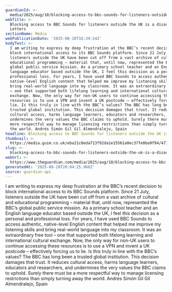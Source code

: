 ```yaml
---
guardianId: >-
  media/2025/aug/10/blocking-access-to-bbc-sounds-for-listeners-outside-the-uk-is-a-disaster
webTitle: >-
  Blocking access to BBC Sounds for listeners outside the UK is a disaster |
  Letters
sectionName: Media
webPublicationDate: '2025-08-10T16:39:24Z'
bodyText: >-
  I am writing to express my deep frustration at the BBC’s recent decision to
  block international access to its BBC Sounds platform. Since 21 July,
  listeners outside the UK have been cut off from a vast archive of cultural and
  educational programming – material that, until now, represented the BBC’s
  global public service mission. As a primary school teacher and an English
  language educator based outside the UK, I feel this decision as a personal and
  professional loss. For years, I have used BBC Sounds to access authentic,
  native-level English content that helped me improve my listening skills and
  bring real-world language into my classroom. It was an extraordinary free tool
  – one that supported both lifelong learning and international cultural
  exchange. Now, the only way for non-UK users to continue accessing these
  resources is to use a VPN and invent a UK postcode – effectively forcing us to
  lie. Is this truly in line with the BBC’s values? The BBC has long been a
  trusted global institution. This decision damages that trust. It reduces
  cultural access, harms language learners, educators and researchers, and
  undermines the very values the BBC claims to uphold. Surely there must be a
  more respectful way to manage licensing restrictions than simply turning away
  the world. Andrés Simón Gil Gil Almendralejo, Spain
headline: Blocking access to BBC Sounds for listeners outside the UK is a disaster
thumbnail: >-
  https://media.guim.co.uk/eba21c0eda713f92da1e15561a0ec37fe0ba9f94/471_0_4708_3766/500.jpg
slug: >-
  blocking-access-to-bbc-sounds-for-listeners-outside-the-uk-is-a-disaster-or-letters
webUrl: >-
  https://www.theguardian.com/media/2025/aug/10/blocking-access-to-bbc-sounds-for-listeners-outside-the-uk-is-a-disaster
generatedAt: '2025-08-28T20:04:25.966Z'
source: guardian-api
---
```

I am writing to express my deep frustration at the BBC’s recent decision to block international access to its BBC Sounds platform. Since 21 July, listeners outside the UK have been cut off from a vast archive of cultural and educational programming – material that, until now, represented the BBC’s global public service mission. As a primary school teacher and an English language educator based outside the UK, I feel this decision as a personal and professional loss. For years, I have used BBC Sounds to access authentic, native-level English content that helped me improve my listening skills and bring real-world language into my classroom. It was an extraordinary free tool – one that supported both lifelong learning and international cultural exchange. Now, the only way for non-UK users to continue accessing these resources is to use a VPN and invent a UK postcode – effectively forcing us to lie. Is this truly in line with the BBC’s values? The BBC has long been a trusted global institution. This decision damages that trust. It reduces cultural access, harms language learners, educators and researchers, and undermines the very values the BBC claims to uphold. Surely there must be a more respectful way to manage licensing restrictions than simply turning away the world. Andrés Simón Gil Gil Almendralejo, Spain
